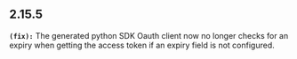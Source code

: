 ## 2.15.5
**`(fix):`** The generated python SDK Oauth client now no longer checks for an expiry when getting the access token if an expiry field is not configured.


